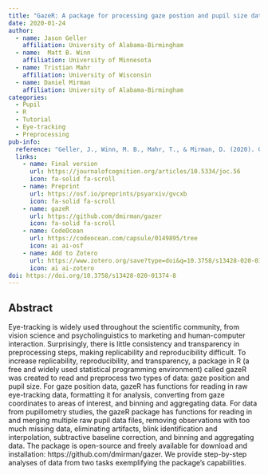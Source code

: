 ```yaml
---
title: "GazeR: A package for processing gaze postion and pupil size data"
date: 2020-01-24
author:
  - name: Jason Geller
    affiliation: University of Alabama-Birmingham 
  - name:  Matt B. Winn
    affiliation: University of Minnesota 
  - name: Tristian Mahr
    affiliation: University of Wisconsin
  - name: Daniel Mirman
    affiliation: University of Alabama-Birmingham 
categories: 
  - Pupil
  - R
  - Tutorial
  - Eye-tracking
  - Preprocessing
pub-info:
  reference: "Geller, J., Winn, M. B., Mahr, T., & Mirman, D. (2020). GazeR: A package for processing gaze position and pupil size data. Behavior research methods, 52(5), 2232–2255. https://doi.org/10.3758/s13428-020-01374-8"
  links:
    - name: Final version
      url: https://journalofcognition.org/articles/10.5334/joc.56
      icon: fa-solid fa-scroll
    - name: Preprint
      url: https://osf.io/preprints/psyarxiv/gvcxb
      icon: fa-solid fa-scroll
    - name: gazeR
      url: https://github.com/dmirman/gazer
      icon: fa-solid fa-scroll
    - name: CodeOcean
      url: https://codeocean.com/capsule/0149895/tree
      icon: ai ai-osf
    - name: Add to Zotero
      url: https://www.zotero.org/save?type=doi&q=10.3758/s13428-020-01374-8
      icon: ai ai-zotero
doi: https://doi.org/10.3758/s13428-020-01374-8
---
```


## Abstract

Eye-tracking is widely used throughout the scientific community, from vision science and psycholinguistics to marketing and human-computer interaction. Surprisingly, there is little consistency and transparency in preprocessing steps, making replicability and reproducibility difficult. To increase replicability, reproducibility, and transparency, a package in R (a free and widely used statistical programming environment) called gazeR was created to read and preprocess two types of data: gaze position and pupil size. For gaze position data, gazeR has functions for reading in raw eye-tracking data, formatting it for analysis, converting from gaze coordinates to areas of interest, and binning and aggregating data. For data from pupillometry studies, the gazeR package has functions for reading in and merging multiple raw pupil data files, removing observations with too much missing data, eliminating artifacts, blink identification and interpolation, subtractive baseline correction, and binning and aggregating data. The package is open-source and freely available for download and installation: https://github.com/dmirman/gazer. We provide step-by-step analyses of data from two tasks exemplifying the package’s capabilities.
